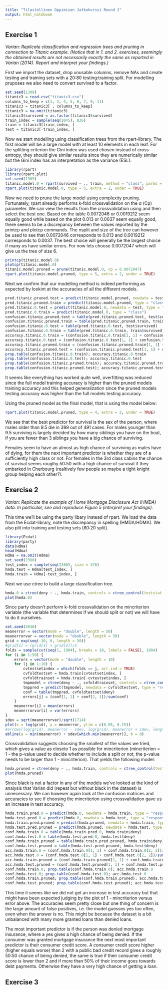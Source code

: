 ```yaml
---
title: "Tilastollinen Oppimisen Jatkokurssi Round 2"
output: html_notebook
---
```


## Exercise 1

*Varian: Replicate classification and regression trees and pruning in connection to Titanic example. (Notice that in 1. and 2. exercises, seemingly the obtained results are not necessarily exactly the same as reported in Varian (2014). Report and interpret your findings.)*

First we import the dataset, drop unusable columns, remove NAs and create testing and training sets with a 20:80 testing:training split. For modelling pruposes we also need to convert survived to a factor.
```r
set.seed(1309)
titanic3 = read.csv("titanic3.csv")
columns_to_keep = c(1, 2, 4, 5, 6, 7, 9, 11)
titanic3 = titanic3[ , columns_to_keep]
titanic3 = na.omit(titanic3)
titanic3$survived = as.factor(titanic3$survived)
train_index = sample(seq(1045), 836)
train = titanic3[train_index, ]
test = titanic3[-train_index, ]
```
Now we start modelling using classification trees from the rpart-library. The first model will be a large model with at least 10 elements in each leaf. For the splitting criterion the Gini index was used chosen instead of cross-entropy, they should give similar results since they are numerically similar but the Gini index has an interpretation as the variance (ESL).
```r
library(rpart)
library(rpart.plot)
set.seed(1309)
titanic.model.0 = rpart(survived ~ ., train, method = "class", parms = list(split = "gini"), control = rpart.control(minsplit = 30, minbucket = 10, cp = 0.001, maxdepth = 5, xval = 10))
rpart.plot(titanic.model.0, type = 5, extra = 2, under = TRUE)
```
Now we need to prune the large model using complexity pruning. Fortunately, rpart already performs k-fold crossvalidation on the $\alpha$ (Cp) parameter. We can view the results from the crossvalidation using and then select the best one. Based on the table 0.0072046 or 0.0019212 seem equally good while based on the plot 0.013 or 0.0037 seem equally good, there seems to be a discrepancy between the values reported by the printcp and plotcp commands. The nsplit and size of the tree can however be used to see that 0.0072046 corresponds to 0.013 and 0.0019212 corresponds to 0.0037. The best choice will generally be the largest choice if many $\alpha$s have similar errors. For now lets choose 0.0072047 which will give us the tree of size 6.
```r
printcp(titanic.model.0)
plotcp(titanic.model.0)
titanic.model.pruned = prune(titanic.model.0, cp = 0.0072047)
rpart.plot(titanic.model.pruned, type = 5, extra = 2, under = TRUE)
```
Next we confirm that our modelling method is indeed performing as expected by lookint at the accuracies of all the different models.
```r
pred.titanic.pruned.test = predict(titanic.model.pruned, newdata = test, type = "class")
pred.titanic.pruned.train = predict(titanic.model.pruned, type = "class")
pred.titanic.0.test = predict(titanic.model.0, newdata = test, type = "class")
pred.titanic.0.train = predict(titanic.model.0, type = "class")
confusion.titanic.pruned.test = table(pred.titanic.pruned.test, test$survived)
confusion.titanic.pruned.train = table(pred.titanic.pruned.train, train$survived)
confusion.titanic.0.test = table(pred.titanic.0.test, test$survived)
confusion.titanic.0.train = table(pred.titanic.0.train, train$survived)
accuracy.titanic.0.train = (confusion.titanic.0.train[1, 1] + confusion.titanic.0.train[2, 2])/sum(confusion.titanic.0.train)
accuracy.titanic.0.test = (confusion.titanic.0.test[1, 1] + confusion.titanic.0.test[2, 2])/sum(confusion.titanic.0.test)
accuracy.titanic.pruned.train = (confusion.titanic.pruned.train[1, 1] + confusion.titanic.pruned.train[2, 2])/sum(confusion.titanic.pruned.train)
accuracy.titanic.pruned.test = (confusion.titanic.pruned.test[1, 1] + confusion.titanic.pruned.test[2, 2])/sum(confusion.titanic.pruned.test)
prop.table(confusion.titanic.0.train); accuracy.titanic.0.train
prop.table(confusion.titanic.0.test); accuracy.titanic.0.test
prop.table(confusion.titanic.pruned.train); accuracy.titanic.pruned.train
prop.table(confusion.titanic.pruned.test); accuracy.titanic.pruned.test
```
It seems like everything has worked quite well, overfitting was reduced since the full model training accuracy is higher than the pruned models training accuracy and this helped generalization since the pruned models testing accuracy was higher than the full models testing accuracy.

Using the pruned model as the final model, that is using the model below:
```r
rpart.plot(titanic.model.pruned, type = 4, extra = 2, under = TRUE)
```
We see that the best predictor for survival is the sex of the person, where males older than 9.5 die in 399 out of 491 cases. For males younger than 9.5 surviving is largely decided by how many siblings you have on the boat, if you are fewer than 3 siblings you have a big chance of surviving.

Females seem to have an almost as high chance of surviving as males have of dying, for them the next important predictor is whether they are of a sufficiently high class or not. For females in the 3rd class cabins the chance of survival seems rouglhy 50:50 with a high chance of survival if they embarked in Cherbourg (realtively few people so maybe a tight knight group helping each other?).

## Exercise 2
*Varian: Replicate the example of Home Mortgage Disclosure Act (HMDA) data. In particular, see and reproduce Figure 5 (interpret your findings).*

This time we'll be using the party libary instead of rpart. We load the data from the Ecdat-library, note the discrepancy in spelling (HMDA/HDMA). We also plit into training and testing sets (80:20 split).
```r
library(Ecdat)
library(party)
data(Hdma)
head(Hdma)
Hdma = na.omit(Hdma)
set.seed(2380)
test_index = sample(seq(2380), size = 476)
hmda.test = Hdma[test_index, ]
hmda.train = Hdma[-test_index, ]
```
Next we use ctree to build a large classification tree.
```r
hmda.0 = ctree(deny ~ ., hmda.train, controls = ctree_control(teststat = "quad", testtype = "Bonferroni", mincriterion = 0.95, minsplit = 30, minbucket = 10))
plot(hmda.0)
```
Since party doesn't perform k-fold crossvalidation on the mincriterion variable (the variable that determines if we should split or not) we will have to do it ourselves.
```r
set.seed(2030)
meanerror = vector(mode = "double", length = 50)
meanerrorvar = vector(mode = "double", length = 50)
grid = exp(seq(-10, 0, length = 50))
#grid[1] = (grid[1] + grid[2])/2
folds = sample(cut(seq(1, 1904), breaks = 10, labels = FALSE), 1904)
for (i in 1:50) {
    errors = vector(mode = "double", length = 10)
    for (j in 1:10) {
        cvtestsetindex = which(folds == j, arr.ind = TRUE)
        cvfoldtestset = hmda.train[cvtestsetindex, ]
        cvfoldtrainset = hmda.train[-cvtestsetindex, ]
        tmpmodel = ctree(deny ~ ., cvfoldtrainset, controls = ctree_control(teststat = "quad", testtype = "Bonferroni", mincriterion = 1 - grid[i], minsplit = 30, minbucket = 10))
        tmppred = predict(tmpmodel, newdata = cvfoldtestset, type = "response")
        conf = table(tmppred, cvfoldtestset$deny)
        errors[j] = (conf[1, 2] + conf[2, 1])/sum(conf)
    }
    meanerror[i] = mean(errors)
    meanerrorvar[i] = var(errors)
}
sdev = sqrt(meanerrorvar)/sqrt(1714)
plot(x = log(grid), y = meanerror, ylim = c(0.05, 0.15))
#arrows(log(grid), meanerror - sdev, log(grid), meanerror + sdev, length=0.025, angle=90, code = 3)
abline(a = min(meanerror) + sdev[which.min(meanerror)], b = 0)
```
Crossvalidation suggests choosing the smallest of the values we tried, which gives a value as closeto 1 as possible for mincriterion (mincriterion = 1 - the p-value used to decide whether to include a split or not, the p-value needs to be larger than 1 - mincriterion). That yields the following model:
```r
hmda.pruned = ctree(deny ~ ., hmda.train, controls = ctree_control(teststat = "quad", testtype = "Bonferroni", mincriterion = 1 - grid[which.min(meanerror)], minsplit = 30, minbucket = 10))
plot(hmda.pruned)
```
Since black is not a factor in any of the models we've looked at the kind of analysis that Varian did (repeat but without black in the dataset) is unnecessary. We can however again look at the confusion matrices and accuracies to see if choosing the mincriterion using crossvalidation gave us an increase in test accuracy.
```r
hmda.train.pred.0 = predict(hmda.0, newdata = hmda.train, type = "response")
hmda.test.pred.0 = predict(hmda.0, newdata = hmda.test, type = "response")
hmda.train.pred.pruned = predict(hmda.pruned, newdata = hmda.train, type = "response")
hmda.test.pred.pruned = predict(hmda.pruned, newdata = hmda.test, type = "response")
conf.hmda.train.0 = table(hmda.train.pred.0, hmda.train$deny)
conf.hmda.test.0 = table(hmda.test.pred.0, hmda.test$deny)
conf.hmda.train.pruned = table(hmda.train.pred.pruned, hmda.train$deny)
conf.hmda.test.pruned = table(hmda.test.pred.pruned, hmda.test$deny)
acc.hmda.train.0 = (conf.hmda.train.0[1, 1] + conf.hmda.train.0[2, 2])/sum(conf.hmda.train.0)
acc.hmda.test.0 = (conf.hmda.test.0[1, 1] + conf.hmda.test.0[2, 2])/sum(conf.hmda.test.0)
acc.hmda.train.pruned = (conf.hmda.train.pruned[1, 1] + conf.hmda.train.pruned[2, 2])/sum(conf.hmda.train.pruned)
acc.hmda.test.pruned = (conf.hmda.test.pruned[1, 1] + conf.hmda.test.pruned[2, 2])/sum(conf.hmda.test.pruned)
conf.hmda.train.0; prop.table(conf.hmda.train.0); acc.hmda.train.0
conf.hmda.test.0; prop.table(conf.hmda.test.0); acc.hmda.test.0
conf.hmda.train.pruned; prop.table(conf.hmda.train.pruned); acc.hmda.train.pruned
conf.hmda.test.pruned; prop.table(conf.hmda.test.pruned); acc.hmda.test.pruned
```
This time it seems like we did not get an increase in test accuracy but that might have been expected judging by the plot of 1 - mincriterion versus error above. The accuracies seem pretty close but one thing of concern is the large amount of false positives, i.e. the model guesses yes too often, even when the answer is no. This might be because the dataset is a bit unbalanced with many more granted loans than denied loans.

The most important predictor is if the person was denied mortgage insurance, where a yes gives a high chance of being denied. If the consumer was granted mortgage insurance the next most important predictor is their consumer credit score. A consumer credit score higher (higher equals worse) than 2 with a public bad credit record gives a roughly 50:50 chance of being denied, the same is true if their consumer credit score is lower than 2 and if more than 50% of their income goes towards debt payments. Otherwise they have a very high chance of getting a loan.

## Exercise 3